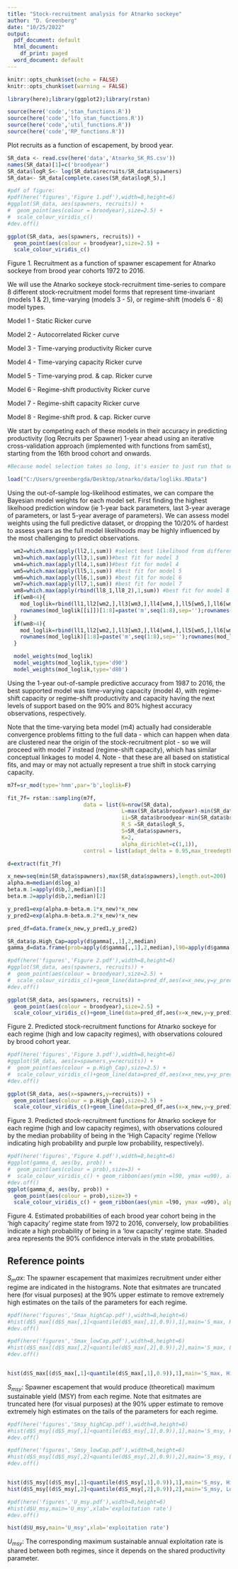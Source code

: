 ```yaml
---
title: "Stock-recruitment analysis for Atnarko sockeye"
author: "D. Greenberg"
date: "10/25/2022"
output:
  pdf_document: default
  html_document:
    df_print: paged
  word_document: default
---
```


```r
knitr::opts_chunk$set(echo = FALSE)
knitr::opts_chunk$set(warning = FALSE)
```

```r
library(here);library(ggplot2);library(rstan)
```
```r
source(here('code','stan_functions.R'))
source(here('code','lfo_stan_functions.R'))
source(here('code','util_functions.R'))
source(here('code','RP_functions.R'))
```

Plot recruits as a function of escapement, by brood year.


```r
SR_data <- read.csv(here('data','Atnarko_SK_RS.csv'))
names(SR_data)[1]=c('broodyear')
SR_data$logR_S<- log(SR_data$recruits/SR_data$spawners)
SR_data<- SR_data[complete.cases(SR_data$logR_S),]

#pdf of figure:
#pdf(here('figures','Figure 1.pdf'),width=8,height=6)
#ggplot(SR_data, aes(spawners, recruits)) +
#  geom_point(aes(colour = broodyear),size=2.5) +
#  scale_colour_viridis_c()
#dev.off()

ggplot(SR_data, aes(spawners, recruits)) +
  geom_point(aes(colour = broodyear),size=2.5) +
  scale_colour_viridis_c()

```
Figure 1. Recruitment as a function of spawner escapement for Atnarko sockeye from brood year cohorts 1972 to 2016.

\pagebreak
We will use the Atnarko sockeye stock-recruitment time-series to compare 8 different stock-recruitment model forms that represent time-invariant (models 1 & 2), time-varying (models 3 - 5), or regime-shift (models 6 - 8) model types.

Model 1 - Static Ricker curve

Model 2 - Autocorrelated Ricker curve

Model 3 - Time-varying productivity Ricker curve

Model 4 - Time-varying capacity Ricker curve

Model 5 - Time-varying prod. & cap. Ricker curve

Model 6 - Regime-shift productivity Ricker curve

Model 7 - Regime-shift capacity Ricker curve

Model 8 - Regime-shift prod. & cap. Ricker curve

We start by competing each of these models in their accuracy in predicting productivity (log Recruits per Spawner) 1-year ahead using an iterative cross-validation approach (implemented with functions from samEst), starting from the 16th brood cohort and onwards.


```r
#Because model selection takes so long, it's easier to just run that section and load the loglikelihood results. Not sure if there's a better way to make this rMarkdown friendly...

load("C:/Users/greenbergda/Desktop/atnarko/data/logliks.RData")
```

Using the out-of-sample log-likelihood estimates, we can compare the Bayesian model weights for each model set. First finding the highest likelhood prediction window (ie 1-year back parameters, last 3-year average of parameters, or last 5-year average of parameters). We can assess model weights using the full predictive dataset, or dropping the 10/20% of hardest to assess years as the full model likelihoods may be highly influenced by the most challenging to predict observations.

```r
  wm2=which.max(apply(ll2,1,sum)) #select best likelihood from different timeframes (1-y back, 3-y back, 5-y back)
  wm3=which.max(apply(ll3,1,sum))#best fit for model 3
  wm4=which.max(apply(ll4,1,sum))#best fit for model 4
  wm5=which.max(apply(ll5,1,sum)) #best fit for model 5
  wm6=which.max(apply(ll6,1,sum)) #best fit for model 6
  wm7=which.max(apply(ll7,1,sum)) #best fit for model 7
  wm8=which.max(apply(rbind(ll8_1,ll8_2),1,sum)) #best fit for model 8 (two combinations of higher alpha, lower cap; higher alpha, higher cap)
  if(wm8<4){
    mod_loglik=rbind(ll1,ll2[wm2,],ll3[wm3,],ll4[wm4,],ll5[wm5,],ll6[wm6,],ll7[wm7,],ll8_1[wm8,])
    rownames(mod_loglik[[i]])[1:8]=paste('m',seq(1:8),sep='');rownames(mod_loglik[[i]])[8]='m8_1'
  }
  if(wm8>4){
    mod_loglik=rbind(ll1,ll2[wm2,],ll3[wm3,],ll4[wm4,],ll5[wm5,],ll6[wm6,],ll7[wm7,],ll8_2[wm8-4,])
    rownames(mod_loglik)[1:8]=paste('m',seq(1:8),sep='');rownames(mod_loglik)[8]='m8_2'
  }

  model_weights(mod_loglik)
  model_weights(mod_loglik,type='d90')
  model_weights(mod_loglik,type='d80')
```

Using the 1-year out-of-sample predictive accuracy from 1987 to 2016, the best supported model was time-varying capacity (model 4), with regime-shift capacity or regime-shift productivity and capacity having the next levels of support based on the 90% and 80% highest accuracy observations, respectively. 

Note that the time-varying beta model (m4) actually had considerable convergence problems fitting to the full data - which can happen when data are clustered near the origin of the stock-recruitment plot - so we will proceed with model 7 instead (regime-shift capacity), which has similar conceptual linkages to model 4. Note - that these are all based on statistical fits, and may or may not actually represent a true shift in stock carrying capacity.


```r
m7f=sr_mod(type='hmm',par='b',loglik=F)

fit_7f= rstan::sampling(m7f, 
                        data = list(N=nrow(SR_data),
                                    L=max(SR_data$broodyear)-min(SR_data$broodyear)+1,
                                    ii=SR_data$broodyear-min(SR_data$broodyear)+1,
                                    R_S =SR_data$logR_S,
                                    S=SR_data$spawners,
                                    K=2,
                                    alpha_dirichlet=c(1,1)),
                        control = list(adapt_delta = 0.95,max_treedepth=20), warmup = 200, chains = 6, iter = 700)

d=extract(fit_7f)

```


```r
x_new=seq(min(SR_data$spawners),max(SR_data$spawners),length.out=200)
alpha.m=median(d$log_a)
beta.m.1=apply(d$b,2,median)[1]
beta.m.2=apply(d$b,2,median)[2]

y_pred1=exp(alpha.m-beta.m.1*x_new)*x_new
y_pred2=exp(alpha.m-beta.m.2*x_new)*x_new

pred_df=data.frame(x_new,y_pred1,y_pred2)

SR_data$p.High_Cap=apply(d$gamma[,,1],2,median)
gamma_d=data.frame(prob=apply(d$gamma[,,1],2,median),l90=apply(d$gamma[,,1],2,quantile,0.1),u90=apply(d$gamma[,,1],2,quantile,0.9),by=SR_data$broodyear)

#pdf(here('figures','Figure 2.pdf'),width=8,height=6)
#ggplot(SR_data, aes(spawners, recruits)) +
#  geom_point(aes(colour = broodyear),size=2.5) +
#  scale_colour_viridis_c()+geom_line(data=pred_df,aes(x=x_new,y=y_pred1))+geom_line(data=pred_df,aes(x=x_new,y=y_pred2))
#dev.off()

ggplot(SR_data, aes(spawners, recruits)) +
  geom_point(aes(colour = broodyear),size=2.5) +
  scale_colour_viridis_c()+geom_line(data=pred_df,aes(x=x_new,y=y_pred1))+geom_line(data=pred_df,aes(x=x_new,y=y_pred2))
```

Figure 2. Predicted stock-recruitment functions for Atnarko sockeye for each regime (high and low capacity regimes), with observations coloured by brood cohort year.

\pagebreak
```r
#pdf(here('figures','Figure 3.pdf'),width=8,height=6)
#ggplot(SR_data, aes(x=spawners,y=recruits)) +
#  geom_point(aes(colour = p.High_Cap),size=2.5) +
#  scale_colour_viridis_c()+geom_line(data=pred_df,aes(x=x_new,y=y_pred1))+geom_line(data=pred_df,aes(x=x_new,y=y_pred2))+ geom_text(data=SR_data, aes(x=spawners, y=recruits, label=broodyear),hjust=1.2, vjust=0.8,size=2.5)
#dev.off()

ggplot(SR_data, aes(x=spawners,y=recruits)) +
  geom_point(aes(colour = p.High_Cap),size=2.5) +
  scale_colour_viridis_c()+geom_line(data=pred_df,aes(x=x_new,y=y_pred1))+geom_line(data=pred_df,aes(x=x_new,y=y_pred2))+ geom_text(data=SR_data, aes(x=spawners, y=recruits, label=broodyear),hjust=1.2, vjust=0.8,size=2.5)
```
Figure 3. Predicted stock-recruitment functions for Atnarko sockeye for each regime (high and low capacity regimes), with observations coloured by the median probability of being in the 'High Capacity' regime (Yellow indicating high probability and purple low probability, respectively).

```r
#pdf(here('figures','Figure 4.pdf'),width=8,height=6)
#ggplot(gamma_d, aes(by, prob)) +
#  geom_point(aes(colour = prob),size=3) +
#  scale_colour_viridis_c() + geom_ribbon(aes(ymin =l90, ymax =u90), alpha = 0.2) +xlab('Brood year')+ylab('Prob. of High Capacity Regime') + geom_hline(yintercept=0.5) 
#dev.off()
ggplot(gamma_d, aes(by, prob)) +
  geom_point(aes(colour = prob),size=3) +
  scale_colour_viridis_c() + geom_ribbon(aes(ymin =l90, ymax =u90), alpha = 0.2) +xlab('Brood year')+ylab('Prob. of High Capacity Regime') + geom_hline(yintercept=0.5) 
```
Figure 4. Estimated probabilities of each brood year cohort being in the 'high capacity' regime state from 1972 to 2016, conversely, low probabilities indicate a high probability of being in a 'low capacity' regime state. Shaded area represents the 90% confidence intervals in the state probabilities.

\pagebreak
## Reference points

$S_max$: The spawner escapement that maximizes recruitment under either regime are indicated in the histograms. Note that esitmates are truncated here (for visual purposes) at the 90% upper estimate to remove extremely high estimates on the tails of the parameters for each regime.

```r
#pdf(here('figures','Smax_highCap.pdf'),width=8,height=6)
#hist(d$S_max[(d$S_max[,1]<quantile(d$S_max[,1],0.9)),1],main='S_max, High Capacity Regime',xlab='spawners')
#dev.off()

#pdf(here('figures','Smax_lowCap.pdf'),width=8,height=6)
#hist(d$S_max[(d$S_max[,2]<quantile(d$S_max[,2],0.9)),2],main='S_max, Low Capacity Regime',xlab='spawners')
#dev.off()


hist(d$S_max[(d$S_max[,1]<quantile(d$S_max[,1],0.9)),1],main='S_max, High Capacity Regime',xlab='spawners');hist(d$S_max[(d$S_max[,2]<quantile(d$S_max[,2],0.9)),2],main='S_max, Low Capacity Regime',xlab='spawners')
```

$S_{msy}$: Spawner escapement that would produce (theoretical) maximum sustainable yield (MSY) from each regime. Note that esitmates are truncated here (for visual purposes) at the 90% upper estimate to remove extremely high estimates on the tails of the parameters for each regime.

```r
#pdf(here('figures','Smsy_highCap.pdf'),width=8,height=6)
#hist(d$S_msy[(d$S_msy[,1]<quantile(d$S_msy[,1],0.9)),1],main='S_msy, High Capacity Regime',xlab='spawners')
#dev.off()

#pdf(here('figures','Smsy_lowCap.pdf'),width=8,height=6)
#hist(d$S_msy[(d$S_msy[,2]<quantile(d$S_msy[,2],0.9)),2],main='S_msy, Low Capacity Regime',xlab='spawners')
#dev.off()


hist(d$S_msy[(d$S_msy[,1]<quantile(d$S_msy[,1],0.9)),1],main='S_msy, High Capacity Regime',xlab='spawners')
hist(d$S_msy[(d$S_msy[,2]<quantile(d$S_msy[,2],0.9)),2],main='S_msy, Low Capacity Regime',xlab='spawners')

```
\pagebreak

```r
#pdf(here('figures','U_msy.pdf'),width=8,height=6)
#hist(d$U_msy,main='U_msy',xlab='exploitation rate')
#dev.off()

hist(d$U_msy,main='U_msy',xlab='exploitation rate')
```

$U_{msy}$: The corresponding maximum sustainable annual exploitation rate is shared between both regimes, since it depends on the shared productivity parameter.
